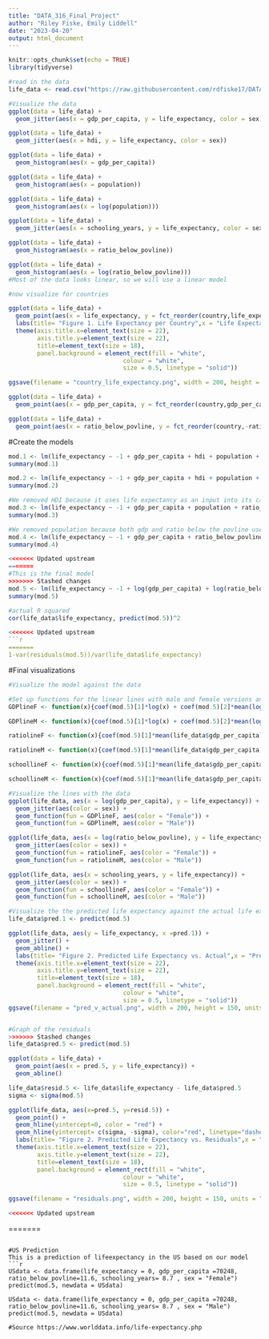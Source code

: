 ```yaml
---
title: "DATA_316_Final_Project"
author: "Riley Fiske, Emily Liddell"
date: "2023-04-20"
output: html_document
---
```


```r
knitr::opts_chunk$set(echo = TRUE)
library(tidyverse)
```

```r
#read in the data 
life_data <- read.csv("https://raw.githubusercontent.com/rdfiske17/DATA316FinalProject/main/Datasets/life_expectancy_data.csv")

#Visualize the data
ggplot(data = life_data) +
  geom_jitter(aes(x = gdp_per_capita, y = life_expectancy, color = sex))

ggplot(data = life_data) +
  geom_jitter(aes(x = hdi, y = life_expectancy, color = sex))

ggplot(data = life_data) +
  geom_histogram(aes(x = gdp_per_capita))

ggplot(data = life_data) +
  geom_histogram(aes(x = population))

ggplot(data = life_data) +
  geom_histogram(aes(x = log(population)))

ggplot(data = life_data) +
  geom_jitter(aes(x = schooling_years, y = life_expectancy, color = sex))

ggplot(data = life_data) +
  geom_histogram(aes(x = ratio_below_povline))

ggplot(data = life_data) +
  geom_histogram(aes(x = log(ratio_below_povline)))
#Most of the data looks linear, so we will use a linear model

#now visualize for countries

ggplot(data = life_data) +
  geom_point(aes(x = life_expectancy, y = fct_reorder(country,life_expectancy), color = sex)) +
  labs(title= "Figure 1. Life Expectancy per Country",x = "Life Expectancy", y = "Country")+
  theme(axis.title.x=element_text(size = 22),
        axis.title.y=element_text(size = 22),
        title=element_text(size = 18),
        panel.background = element_rect(fill = "white",
                                colour = "white",
                                size = 0.5, linetype = "solid"))

ggsave(filename = "country_life_expectancy.png", width = 200, height = 300, units = "mm", dpi = 700, limitsize = FALSE)

ggplot(data = life_data) +
  geom_point(aes(x = gdp_per_capita, y = fct_reorder(country,gdp_per_capita)))

ggplot(data = life_data) +
  geom_point(aes(x = ratio_below_povline, y = fct_reorder(country,-ratio_below_povline)))

```


#Create the models
```r

mod.1 <- lm(life_expectancy ~ -1 + gdp_per_capita + hdi + population + ratio_below_povline + schooling_years + as.factor(sex), data = life_data)
summary(mod.1)

mod.2 <- lm(life_expectancy ~ -1 + gdp_per_capita + hdi + population + ratio_below_povline + schooling_years, data = life_data)
summary(mod.2)

#We removed HDI because it uses life expectancy as an input into its calculation
mod.3 <- lm(life_expectancy ~ -1 + gdp_per_capita + population + ratio_below_povline + schooling_years + as.factor(sex), data = life_data)
summary(mod.3)

#We removed population because both gdp and ratio below the povline use population as a part of calculating them
mod.4 <- lm(life_expectancy ~ -1 + gdp_per_capita + ratio_below_povline + schooling_years + as.factor(sex), data = life_data)
summary(mod.4)

<<<<<<< Updated upstream
=======
#This is the final model
>>>>>>> Stashed changes
mod.5 <- lm(life_expectancy ~ -1 + log(gdp_per_capita) + log(ratio_below_povline + .01) + schooling_years + as.factor(sex), data = life_data)
summary(mod.5)

#actual R squared
cor(life_data$life_expectancy, predict(mod.5))^2

<<<<<<< Updated upstream
```r

=======
1-var(residuals(mod.5))/var(life_data$life_expectancy)

```


#Final visualizations
```r
#Visualize the model against the data

#Set up functions for the linear lines with male and female versions and everthing held constant except the variable of interest.
GDPlineF <- function(x){coef(mod.5)[1]*log(x) + coef(mod.5)[2]*mean(log(life_data$ratio_below_povline+0.01)) + coef(mod.5)[3]*mean(life_data$schooling_years) + coef(mod.5)[4]}

GDPlineM <- function(x){coef(mod.5)[1]*log(x) + coef(mod.5)[2]*mean(log(life_data$ratio_below_povline+0.01)) + coef(mod.5)[3]*mean(life_data$schooling_years) + coef(mod.5)[5]}

ratiolineF <- function(x){coef(mod.5)[1]*mean(life_data$gdp_per_capita) + coef(mod.5)[2]*log(x) + coef(mod.5)[3]*mean(life_data$schooling_years) + coef(mod.5)[4]}

ratiolineM <- function(x){coef(mod.5)[1]*mean(life_data$gdp_per_capita) + coef(mod.5)[2]*log(x) + coef(mod.5)[3]*mean(life_data$schooling_years) + coef(mod.5)[5]}

schoollineF <- function(x){coef(mod.5)[1]*mean(life_data$gdp_per_capita) + coef(mod.5)[2]*mean(log(life_data$ratio_below_povline+0.01)) + coef(mod.5)[3]*x + coef(mod.5)[4]}

schoollineM <- function(x){coef(mod.5)[1]*mean(life_data$gdp_per_capita) + coef(mod.5)[2]*mean(log(life_data$ratio_below_povline+0.01)) + coef(mod.5)[3]*x + coef(mod.5)[5]}

#Visualize the lines with the data
ggplot(life_data, aes(x = log(gdp_per_capita), y = life_expectancy)) +
  geom_jitter(aes(color = sex)) +
  geom_function(fun = GDPlineF, aes(color = "Female")) +
  geom_function(fun = GDPlineM, aes(color = "Male"))

ggplot(life_data, aes(x = log(ratio_below_povline), y = life_expectancy)) +
  geom_jitter(aes(color = sex)) +
  geom_function(fun = ratiolineF, aes(color = "Female")) +
  geom_function(fun = ratiolineM, aes(color = "Male"))

ggplot(life_data, aes(x = schooling_years, y = life_expectancy)) +
  geom_jitter(aes(color = sex)) +
  geom_function(fun = schoollineF, aes(color = "Female")) +
  geom_function(fun = schoollineM, aes(color = "Male"))

#Visualize the the predicted life expectancy against the actual life expectancies
life_data$pred.1 <- predict(mod.5)

ggplot(life_data, aes(y = life_expectancy, x =pred.1)) +
  geom_jitter() +
  geom_abline() +
  labs(title= "Figure 2. Predicted Life Expectancy vs. Actual",x = "Predicted Life Expectancy", y = "Actual")+
  theme(axis.title.x=element_text(size = 22),
        axis.title.y=element_text(size = 22),
        title=element_text(size = 18),
        panel.background = element_rect(fill = "white",
                                colour = "white",
                                size = 0.5, linetype = "solid"))
ggsave(filename = "pred_v_actual.png", width = 200, height = 150, units = "mm", dpi = 700, limitsize = FALSE)


#Graph of the residuals
>>>>>>> Stashed changes
life_data$pred.5 <- predict(mod.5)

ggplot(data = life_data) +
  geom_point(aes(x = pred.5, y = life_expectancy)) +
  geom_abline()

life_data$resid.5 <- life_data$life_expectancy - life_data$pred.5
sigma <- sigma(mod.5)

ggplot(life_data, aes(x=pred.5, y=resid.5)) +
  geom_point() +
  geom_hline(yintercept=0, color = "red") +
  geom_hline(yintercept= c(sigma, -sigma), color="red", linetype="dashed") +
  labs(title= "Figure 2. Predicted Life Expectancy vs. Residuals",x = "Predicted Life Expectancy", y = "Residuals")+
  theme(axis.title.x=element_text(size = 22),
        axis.title.y=element_text(size = 22),
        title=element_text(size = 18),
        panel.background = element_rect(fill = "white",
                                colour = "white",
                                size = 0.5, linetype = "solid"))

ggsave(filename = "residuals.png", width = 200, height = 150, units = "mm", dpi = 700, limitsize = FALSE)

<<<<<<< Updated upstream
```
=======
```

#US Prediction
This is a prediction of lifeexpectancy in the US based on our model
```r
USdata <- data.frame(life_expectancy = 0, gdp_per_capita =70248, ratio_below_povline=11.6, schooling_years= 8.7 , sex = "Female")
predict(mod.5, newdata = USdata)

USdata <- data.frame(life_expectancy = 0, gdp_per_capita =70248, ratio_below_povline=11.6, schooling_years= 8.7 , sex = "Male")
predict(mod.5, newdata = USdata)

#Source https://www.worlddata.info/life-expectancy.php
```


